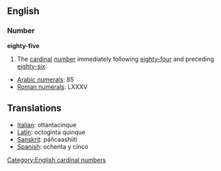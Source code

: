 == English ==
=== Number ===
'''eighty-five'''

#The [[cardinal]] [[number]] immediately following [[eighty-four]] and preceding [[eighty-six]].

*[[w:Arabic Numerals|Arabic numerals]]: 85
*[[w:Roman numerals|Roman numerals]]: LXXXV

==Translations==
*[[Italian]]: ottantacinque
*[[Latin]]: octoginta quinque
*[[Sanskrit]]: páñcaashiiti
*[[Spanish]]: ochenta y cinco

[[Category:English cardinal numbers]]